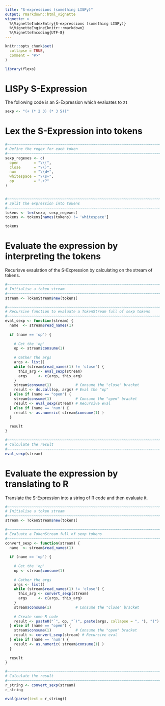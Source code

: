 ```yaml
---
title: "S-expressions (something LISPy)"
output: rmarkdown::html_vignette
vignette: >
  %\VignetteIndexEntry{S-expressions (something LISPy)}
  %\VignetteEngine{knitr::rmarkdown}
  %\VignetteEncoding{UTF-8}
---
```


```r
knitr::opts_chunk$set(
  collapse = TRUE,
  comment = "#>"
)
```

```r
library(flexo)
```


# LISPy S-Expression

The following code is an S-Expression which evaluates to `21`

```r
sexp <- "(+ (* 2 3) (* 3 5))"
```



# Lex the S-Expression into tokens

```r
#~~~~~~~~~~~~~~~~~~~~~~~~~~~~~~~~~~~~~~~~~~~~~~~~~~~~~~~~~~~~~~~~~~~~~~~~~~~
# Define the regex for each token
#~~~~~~~~~~~~~~~~~~~~~~~~~~~~~~~~~~~~~~~~~~~~~~~~~~~~~~~~~~~~~~~~~~~~~~~~~~~
sexp_regexes <- c(
  open       = "\\(",
  close      = "\\)",
  num        = "\\d+",
  whitespace = "\\s+",
  op         = ".+?"
)


#~~~~~~~~~~~~~~~~~~~~~~~~~~~~~~~~~~~~~~~~~~~~~~~~~~~~~~~~~~~~~~~~~~~~~~~~~~~
# Split the expression into tokens
#~~~~~~~~~~~~~~~~~~~~~~~~~~~~~~~~~~~~~~~~~~~~~~~~~~~~~~~~~~~~~~~~~~~~~~~~~~~
tokens <- lex(sexp, sexp_regexes)
tokens <- tokens[names(tokens) != 'whitespace']

tokens
```


# Evaluate the expression by interpreting the tokens

Recurisve evaulation of the S-Expression by calculating on the stream of tokens.

```r
#~~~~~~~~~~~~~~~~~~~~~~~~~~~~~~~~~~~~~~~~~~~~~~~~~~~~~~~~~~~~~~~~~~~~~~~~~~~~~
# Initialise a token stream
#~~~~~~~~~~~~~~~~~~~~~~~~~~~~~~~~~~~~~~~~~~~~~~~~~~~~~~~~~~~~~~~~~~~~~~~~~~~~~
stream <- TokenStream$new(tokens)

#~~~~~~~~~~~~~~~~~~~~~~~~~~~~~~~~~~~~~~~~~~~~~~~~~~~~~~~~~~~~~~~~~~~~~~~~~~~~~
# Recursive function to evaluate a TokenStream full of sexp tokens
#~~~~~~~~~~~~~~~~~~~~~~~~~~~~~~~~~~~~~~~~~~~~~~~~~~~~~~~~~~~~~~~~~~~~~~~~~~~~~
eval_sexp <- function(stream) {
  name  <- stream$read_names(1)
  
  if (name == 'op') {
    
    # Get the 'op'
    op <- stream$consume(1)
    
    # Gather the args
    args <- list()
    while (stream$read_names(1) != 'close') {
      this_arg <- eval_sexp(stream)
      args     <- c(args, this_arg)
    }
    stream$consume(1)           # Consume the "close" bracket
    result <- do.call(op, args) # Eval the "op"
  } else if (name == "open") {
    stream$consume(1)           # Consume the "open" bracket
    result <- eval_sexp(stream) # Recursive eval
  } else if (name == 'num') {
    result <- as.numeric( stream$consume(1) ) 
  } 
  
  result
}

#~~~~~~~~~~~~~~~~~~~~~~~~~~~~~~~~~~~~~~~~~~~~~~~~~~~~~~~~~~~~~~~~~~~~~~~~~~~~~
# Calculate the result
#~~~~~~~~~~~~~~~~~~~~~~~~~~~~~~~~~~~~~~~~~~~~~~~~~~~~~~~~~~~~~~~~~~~~~~~~~~~~~
eval_sexp(stream)
```





# Evaluate the expression by translating to R

Translate the S-Expression into a string of R code and then evaluate it.


```r
#~~~~~~~~~~~~~~~~~~~~~~~~~~~~~~~~~~~~~~~~~~~~~~~~~~~~~~~~~~~~~~~~~~~~~~~~~~~~~
# Initialise a token stream
#~~~~~~~~~~~~~~~~~~~~~~~~~~~~~~~~~~~~~~~~~~~~~~~~~~~~~~~~~~~~~~~~~~~~~~~~~~~~~
stream <- TokenStream$new(tokens)

#~~~~~~~~~~~~~~~~~~~~~~~~~~~~~~~~~~~~~~~~~~~~~~~~~~~~~~~~~~~~~~~~~~~~~~~~~~~~~
# Evaluate a TokenStream full of sexp tokens
#~~~~~~~~~~~~~~~~~~~~~~~~~~~~~~~~~~~~~~~~~~~~~~~~~~~~~~~~~~~~~~~~~~~~~~~~~~~~~
convert_sexp <- function(stream) {
  name  <- stream$read_names(1)
  
  if (name == 'op') {
    
    # Get the 'op'
    op <- stream$consume(1)
    
    # Gather the args
    args <- list()
    while (stream$read_names(1) != 'close') {
      this_arg <- convert_sexp(stream)
      args     <- c(args, this_arg)
    }
    stream$consume(1)           # Consume the "close" bracket
    
    # Create some R code
    result <- paste0("`", op, "`(", paste(args, collapse = ", "), ")")
  } else if (name == "open") {
    stream$consume(1)           # Consume the "open" bracket
    result <- convert_sexp(stream) # Recursive eval
  } else if (name == 'num') {
    result <- as.numeric( stream$consume(1) ) 
  } 
  
  result
}

#~~~~~~~~~~~~~~~~~~~~~~~~~~~~~~~~~~~~~~~~~~~~~~~~~~~~~~~~~~~~~~~~~~~~~~~~~~~~~
# Calculate the result
#~~~~~~~~~~~~~~~~~~~~~~~~~~~~~~~~~~~~~~~~~~~~~~~~~~~~~~~~~~~~~~~~~~~~~~~~~~~~~
r_string <- convert_sexp(stream)
r_string

eval(parse(text = r_string))
```




